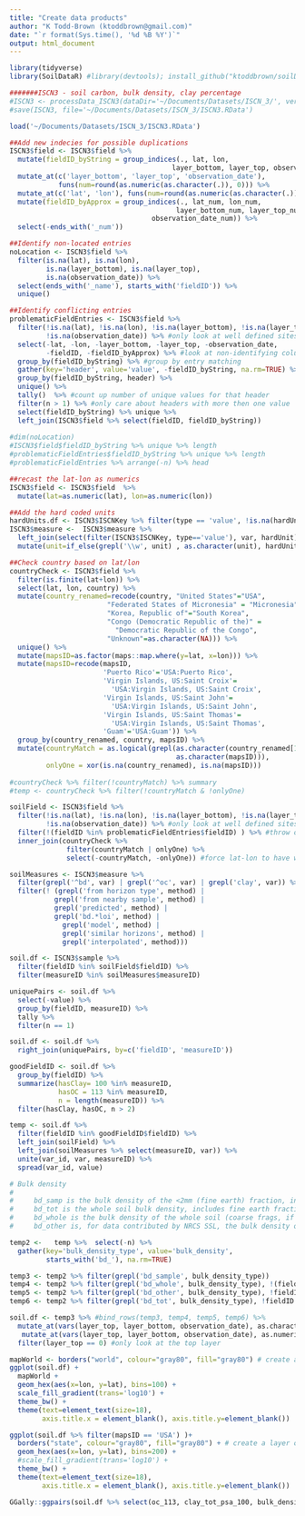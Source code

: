 ```yaml
---
title: "Create data products"
author: "K Todd-Brown (ktoddbrown@gmail.com)"
date: "`r format(Sys.time(), '%d %B %Y')`"
output: html_document
---
```


```r
library(tidyverse)
library(SoilDataR) #library(devtools); install_github("ktoddbrown/soilDataR")
```

```r
#######ISCN3 - soil carbon, bulk density, clay percentage
#ISCN3 <- processData_ISCN3(dataDir='~/Documents/Datasets/ISCN_3/', verbose=TRUE)
#save(ISCN3, file='~/Documents/Datasets/ISCN_3/ISCN3.RData')

load('~/Documents/Datasets/ISCN_3/ISCN3.RData')

##Add new indecies for possible duplications
ISCN3$field <- ISCN3$field %>% 
  mutate(fieldID_byString = group_indices(., lat, lon, 
                                        layer_bottom, layer_top, observation_date)) %>%
  mutate_at(c('layer_bottom', 'layer_top', 'observation_date'),
            funs(num=round(as.numeric(as.character(.)), 0))) %>%
  mutate_at(c('lat', 'lon'), funs(num=round(as.numeric(as.character(.)), 1))) %>%
  mutate(fieldID_byApprox = group_indices(., lat_num, lon_num, 
                                         layer_bottom_num, layer_top_num,
                                   observation_date_num)) %>%
  select(-ends_with('_num'))

##Identify non-located entries
noLocation <- ISCN3$field %>%
  filter(is.na(lat), is.na(lon), 
         is.na(layer_bottom), is.na(layer_top),
         is.na(observation_date)) %>%
  select(ends_with('_name'), starts_with('fieldID')) %>%
  unique()

##Identify conflicting entries
problematicFieldEntries <- ISCN3$field %>%
  filter(!is.na(lat), !is.na(lon), !is.na(layer_bottom), !is.na(layer_top),
         !is.na(observation_date)) %>% #only look at well defined sites
  select(-lat, -lon, -layer_bottom, -layer_top, -observation_date, 
         -fieldID, -fieldID_byApprox) %>% #look at non-identifying columns
  group_by(fieldID_byString) %>% #group by entry matching
  gather(key='header', value='value', -fieldID_byString, na.rm=TRUE) %>%
  group_by(fieldID_byString, header) %>%
  unique() %>%
  tally()  %>% #count up number of unique values for that header
  filter(n > 1) %>% #only care about headers with more then one value
  select(fieldID_byString) %>% unique %>%
  left_join(ISCN3$field %>% select(fieldID, fieldID_byString))
  
#dim(noLocation)
#ISCN3$field$fieldID_byString %>% unique %>% length
#problematicFieldEntries$fieldID_byString %>% unique %>% length
#problematicFieldEntries %>% arrange(-n) %>% head

##recast the lat-lon as numerics
ISCN3$field <- ISCN3$field  %>%
  mutate(lat=as.numeric(lat), lon=as.numeric(lon))

##Add the hard coded units
hardUnits.df <- ISCN3$ISCNKey %>% filter(type == 'value', !is.na(hardUnit)) %>% select(var, hardUnit)
ISCN3$measure <-  ISCN3$measure %>% 
  left_join(select(filter(ISCN3$ISCNKey, type=='value'), var, hardUnit), by='var') %>%
  mutate(unit=if_else(grepl('\\w', unit) , as.character(unit), hardUnit))

##Check country based on lat/lon
countryCheck <- ISCN3$field %>%
  filter(is.finite(lat+lon)) %>%
  select(lat, lon, country) %>%
  mutate(country_renamed=recode(country, "United States"="USA",
                        "Federated States of Micronesia" = "Micronesia",
                        "Korea, Republic of"="South Korea",
                        "Congo (Democratic Republic of the)" = 
                          "Democratic Republic of the Congo",
                        "Unknown"=as.character(NA))) %>%
  unique() %>%
  mutate(mapsID=as.factor(maps::map.where(y=lat, x=lon))) %>%
  mutate(mapsID=recode(mapsID,
                       'Puerto Rico'='USA:Puerto Rico',
                       'Virgin Islands, US:Saint Croix'=
                         'USA:Virgin Islands, US:Saint Croix',
                       'Virgin Islands, US:Saint John'=
                         'USA:Virgin Islands, US:Saint John',
                       'Virgin Islands, US:Saint Thomas'=
                         'USA:Virgin Islands, US:Saint Thomas',
                       'Guam'='USA:Guam')) %>%
  group_by(country_renamed, country, mapsID) %>%
  mutate(countryMatch = as.logical(grepl(as.character(country_renamed[1]),
                                         as.character(mapsID))),
         onlyOne = xor(is.na(country_renamed), is.na(mapsID)))
  
#countryCheck %>% filter(!countryMatch) %>% summary
#temp <- countryCheck %>% filter(!countryMatch & !onlyOne)
```

```r
soilField <- ISCN3$field %>% 
  filter(!is.na(lat), !is.na(lon), !is.na(layer_bottom), !is.na(layer_top),
         !is.na(observation_date)) %>% #only look at well defined sites
  filter(!(fieldID %in% problematicFieldEntries$fieldID) ) %>% #throw out non-unique field characteristics
  inner_join(countryCheck %>% 
              filter(countryMatch | onlyOne) %>% 
              select(-countryMatch, -onlyOne)) #force lat-lon to have well-defined countries

soilMeasures <- ISCN3$measure %>%
  filter(grepl('^bd', var) | grepl('^oc', var) | grepl('clay', var)) %>%
  filter(! (grepl('from horizon type', method) |
           grepl('from nearby sample', method) |
           grepl('predicted', method) |
           grepl('bd.*loi', method) |
             grepl('model', method) | 
             grepl('similar horizons', method) |
             grepl('interpolated', method)))

soil.df <- ISCN3$sample %>% 
  filter(fieldID %in% soilField$fieldID) %>%
  filter(measureID %in% soilMeasures$measureID)

uniquePairs <- soil.df %>%
  select(-value) %>%
  group_by(fieldID, measureID) %>%
  tally %>%
  filter(n == 1)

soil.df <- soil.df %>%
  right_join(uniquePairs, by=c('fieldID', 'measureID'))

goodFieldID <- soil.df %>% 
  group_by(fieldID) %>% 
  summarize(hasClay= 100 %in% measureID, 
            hasOC = 113 %in% measureID,
            n = length(measureID)) %>%
  filter(hasClay, hasOC, n > 2)

temp <- soil.df %>% 
  filter(fieldID %in% goodFieldID$fieldID) %>% 
  left_join(soilField) %>%
  left_join(soilMeasures %>% select(measureID, var)) %>%
  unite(var_id, var, measureID) %>%
  spread(var_id, value)

# Bulk density
# 
#     bd_samp is the bulk density of the <2mm (fine earth) fraction, in which the mass is expressed on an oven-dry (105 deg) basis. This is the best form of Db for the most uses.
#     bd_tot is the whole soil bulk density, includes fine earth fraction and rocks.
#     bd_whole is the bulk density of the whole soil (coarse frags, if present, included), expressed on a 1/3 bar moisture content (a little drier than typical field moist, but not oven-dry). It is collected by the clod method. For a variety of reasons, including the presence of water, possible coarse frags, and the tendency of clods to cleave along pore spaces, this will overestimate Db relative to bd_samp. The SSL standard method here is 4A1d if you want to look it up.
#     bd_other is, for data contributed by NRCS SSL, the bulk density of the fine earth fraction, but expressed on a field moist condition. It is collected by a volumetric core, but given the presence of some water, will probably usually be an overestimate relative to the bd_samp. This corresponds to the SSL standard method 4A3a. For datasets contributed by sources other than NRCS, bd_other is anyone's guess. Hopefully specified in the associated bd_method variable, or the metadata sheet for that dataset.

temp2 <-   temp %>%  select(-n) %>%
  gather(key='bulk_density_type', value='bulk_density', 
         starts_with('bd_'), na.rm=TRUE) 

temp3 <- temp2 %>% filter(grepl('bd_sample', bulk_density_type))
temp4 <- temp2 %>% filter(grepl('bd_whole', bulk_density_type), !(fieldID %in% temp3$fieldID) )
temp5 <- temp2 %>% filter(grepl('bd_other', bulk_density_type), !fieldID %in% c(temp3$fieldID, temp4$fieldID))
temp6 <- temp2 %>% filter(grepl('bd_tot', bulk_density_type), !fieldID %in% c(temp3$fieldID, temp4$fieldID, temp5$fieldID))

soil.df <- temp3 %>% #bind_rows(temp3, temp4, temp5, temp6) %>% 
  mutate_at(vars(layer_top, layer_bottom, observation_date), as.character) %>%
   mutate_at(vars(layer_top, layer_bottom, observation_date), as.numeric) %>%
  filter(layer_top == 0) #only look at the top layer
```

```r
mapWorld <- borders("world", colour="gray80", fill="gray80") # create a layer of borders
ggplot(soil.df) +
  mapWorld + 
  geom_hex(aes(x=lon, y=lat), bins=100) + 
  scale_fill_gradient(trans='log10') +
  theme_bw() +
  theme(text=element_text(size=18),
        axis.title.x = element_blank(), axis.title.y=element_blank())

ggplot(soil.df %>% filter(mapsID == 'USA') )+
  borders("state", colour="gray80", fill="gray80") + # create a layer of borders
  geom_hex(aes(x=lon, y=lat), bins=200) + 
  #scale_fill_gradient(trans='log10') +
  theme_bw() +
  theme(text=element_text(size=18),
        axis.title.x = element_blank(), axis.title.y=element_blank())

GGally::ggpairs(soil.df %>% select(oc_113, clay_tot_psa_100, bulk_density))

```